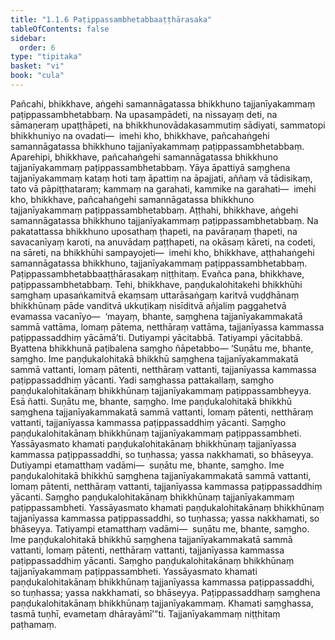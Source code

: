 ```yaml
---
title: "1.1.6 Paṭippassambhetabbaaṭṭhārasaka"
tableOfContents: false
sidebar:
  order: 6
type: "tipitaka"
basket: "vi"
book: "cula"
---
```



<DynamicBreadcrumb />

<Division number="9" book="cula" bookNo="4" page="11">

<Paragraph number="50" book="cula">
Pañcahi, bhikkhave, aṅgehi samannāgatassa bhikkhuno tajjanīyakammaṃ paṭippassambhetabbaṃ. Na upasampādeti, na nissayaṃ deti, na sāmaṇeraṃ upaṭṭhāpeti, na bhikkhunovādakasammutiṃ sādiyati, sammatopi bhikkhuniyo na ovadati—  imehi kho, bhikkhave, pañcahaṅgehi samannāgatassa bhikkhuno tajjanīyakammaṃ paṭippassambhetabbaṃ.
</Paragraph>

<Paragraph number="51" book="cula">
Aparehipi, bhikkhave, pañcahaṅgehi samannāgatassa bhikkhuno tajjanīyakammaṃ paṭippassambhetabbaṃ. Yāya āpattiyā saṃghena tajjanīyakammaṃ kataṃ hoti taṃ āpattiṃ na āpajjati, aññaṃ vā tādisikaṃ, tato vā pāpiṭṭhataraṃ; kammaṃ na garahati, kammike na garahati—  imehi kho, bhikkhave, pañcahaṅgehi samannāgatassa bhikkhuno tajjanīyakammaṃ paṭippassambhetabbaṃ.
</Paragraph>

<Paragraph number="52" book="cula">
Aṭṭhahi, bhikkhave, aṅgehi samannāgatassa bhikkhuno tajjanīyakammaṃ paṭippassambhetabbaṃ. Na pakatattassa bhikkhuno uposathaṃ ṭhapeti, na pavāraṇaṃ ṭhapeti, na savacanīyaṃ karoti, na anuvādaṃ paṭṭhapeti, na okāsaṃ kāreti, na codeti, na sāreti, na bhikkhūhi sampayojeti—  imehi kho, bhikkhave, aṭṭhahaṅgehi samannāgatassa bhikkhuno, tajjanīyakammaṃ paṭippassambhetabbaṃ.

</Paragraph>
</Division>

<Paragraph number="53" type="center" book="cula">
Paṭippassambhetabbaaṭṭhārasakaṃ niṭṭhitaṃ.


</Paragraph>

<Division number="10" book="cula" bookNo="4" page="12">

<Paragraph number="54" book="cula">
Evañca pana, bhikkhave, paṭippassambhetabbaṃ. Tehi, bhikkhave, paṇḍukalohitakehi bhikkhūhi saṃghaṃ upasaṅkamitvā ekaṃsaṃ uttarāsaṅgaṃ karitvā vuḍḍhānaṃ bhikkhūnaṃ pāde vanditvā ukkuṭikaṃ nisīditvā añjaliṃ paggahetvā evamassa vacanīyo—  ‘mayaṃ, bhante, saṃghena tajjanīyakammakatā sammā vattāma, lomaṃ pātema, netthāraṃ vattāma, tajjanīyassa kammassa paṭippassaddhiṃ yācāmā’ti. Dutiyampi yācitabbā. Tatiyampi yācitabbā. Byattena bhikkhunā paṭibalena saṃgho ñāpetabbo—
</Paragraph>

<Paragraph number="55" book="cula">
‘Suṇātu me, bhante, saṃgho. Ime paṇḍukalohitakā bhikkhū saṃghena tajjanīyakammakatā sammā vattanti, lomaṃ pātenti, netthāraṃ vattanti, tajjanīyassa kammassa paṭippassaddhiṃ yācanti. Yadi saṃghassa pattakallaṃ, saṃgho paṇḍukalohitakānaṃ bhikkhūnaṃ tajjanīyakammaṃ paṭippassambheyya. Esā ñatti.
</Paragraph>

<Paragraph number="56" book="cula">
Suṇātu me, bhante, saṃgho. Ime paṇḍukalohitakā bhikkhū saṃghena tajjanīyakammakatā sammā vattanti, lomaṃ pātenti, netthāraṃ vattanti, tajjanīyassa kammassa paṭippassaddhiṃ yācanti. Saṃgho paṇḍukalohitakānaṃ bhikkhūnaṃ tajjanīyakammaṃ paṭippassambheti. Yassāyasmato khamati paṇḍukalohitakānaṃ bhikkhūnaṃ tajjanīyassa kammassa paṭippassaddhi, so tuṇhassa; yassa nakkhamati, so bhāseyya.
</Paragraph>

<Paragraph number="57" book="cula">
Dutiyampi etamatthaṃ vadāmi—  suṇātu me, bhante, saṃgho. Ime paṇḍukalohitakā bhikkhū saṃghena tajjanīyakammakatā sammā vattanti, lomaṃ pātenti, netthāraṃ vattanti, tajjanīyassa kammassa paṭippassaddhiṃ yācanti. Saṃgho paṇḍukalohitakānaṃ bhikkhūnaṃ tajjanīyakammaṃ paṭippassambheti. Yassāyasmato khamati paṇḍukalohitakānaṃ bhikkhūnaṃ tajjanīyassa kammassa paṭippassaddhi, so tuṇhassa; yassa nakkhamati, so bhāseyya.
</Paragraph>

<Paragraph number="58" book="cula">
Tatiyampi etamatthaṃ vadāmi—  suṇātu me, bhante, saṃgho. Ime paṇḍukalohitakā bhikkhū saṃghena tajjanīyakammakatā sammā vattanti, lomaṃ pātenti, netthāraṃ vattanti, tajjanīyassa kammassa paṭippassaddhiṃ yācanti. Saṃgho paṇḍukalohitakānaṃ bhikkhūnaṃ tajjanīyakammaṃ paṭippassambheti. Yassāyasmato khamati paṇḍukalohitakānaṃ bhikkhūnaṃ tajjanīyassa kammassa paṭippassaddhi, so tuṇhassa; yassa nakkhamati, so bhāseyya.
</Paragraph>

<Paragraph number="59" book="cula">
Paṭippassaddhaṃ saṃghena paṇḍukalohitakānaṃ bhikkhūnaṃ tajjanīyakammaṃ. Khamati saṃghassa, tasmā tuṇhī, evametaṃ dhārayāmī’”ti.

</Paragraph>
</Division>

<Paragraph number="60" type="center" book="cula">
Tajjanīyakammaṃ niṭṭhitaṃ paṭhamaṃ.
</Paragraph>